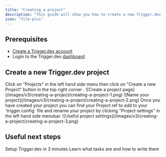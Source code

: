 ```yaml
---
title: "Creating a project"
description: "This guide will show you how to create a new Trigger.dev project."
icon: "file-plus"
---
```


## Prerequisites

- [Create a Trigger.dev account](https://cloud.trigger.dev)
- Login to the Trigger.dev [dashboard](https://cloud.trigger.dev)

## Create a new Trigger.dev project

<Steps>
    <Step title="Navigate to the Projects page">
    Click on "Projects" in the left hand side menu <Icon icon="circle-1" iconType="solid" size={20} color="F43F47" /> then click on "Create a new Project" button in the top right corner <Icon icon="circle-2" iconType="solid" size={20} color="F43F47" />.
    ![Create a project page](/images/v3/creating-a-project/creating-a-project-1.png)
    </Step>
    <Step title="Name your project">
    ![Name your project](/images/v3/creating-a-project/creating-a-project-2.png)
    </Step>
    <Step title="Useful project settings">
    Once you have created your project you can find your Project ref <Icon icon="circle-2" iconType="solid" size={20} color="F43F47" /> to add to your `trigger.config` file and rename your project <Icon icon="circle-3" iconType="solid" size={20} color="F43F47" /> by clicking "Project settings" <Icon icon="circle-1" iconType="solid" size={20} color="F43F47" /> in the left hand side menubar.
    ![Useful project settings](/images/v3/creating-a-project/creating-a-project-3.png)
    </Step>
</Steps>

## Useful next steps

<CardGroup>
    <Card title="Quick start" icon="person-running-fast" href="/v3/quick-start">
    Setup Trigger.dev in 3 minutes
  </Card>
   <Card title="Writing tasks" icon="wand-magic-sparkles" href="/v3/tasks-overview">
    Learn what tasks are and how to write them
  </Card>
</CardGroup>
